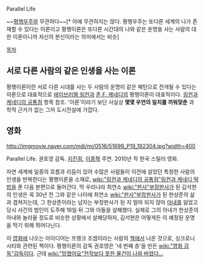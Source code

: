 Parallel Life

~~[[평행우주]]와 무관하다~~[* 아예 무관하지는 않다. 평행우주는 또다른 세계의 나가 존재할 수 있다는 이론이고 평행이론은 또다른 시간대의 나와 같은 운명을 사는 사람의 대한 이론이니까 자신의 분신이라는 의미에서는 비슷]

[[목차]]
== 서로 다른 사람의 같은 인생을 사는 이론 ==
평행이론이란 서로 다른 시대를 사는 두 사람의 운명이 같은 패턴으로 전개될 수 있다는 이론으로 대표적으로 [[에이브러햄 링컨]]과 [[존 F. 케네디]]의 평행이론이 대표적이다. [[링컨과 케네디의 공통점]] 항목 참조. '이론'이라기 보단 사실상 '''몇몇 우연의 일치를 끼워맞춘''' 과학적 근거가 없는 그저 도시전설에 가깝다.

== 영화 ==
http://imgmovie.naver.com/mdi/mi/0516/51699_P19_192304.jpg?width=400

Parallel Life. 권호영 감독. [[지진희]], [[이종혁]] 주연. 2010년 작 한국 스릴러 영화.

자연 세계에 일종의 흐름과 리듬이 있어 수많은 사람들이 이전에 살았던 특정한 사람의 인생을 반복한다는 평행이론을 소재로, [[wiki:"링컨과 케네디의 공통점"링컨과 케네디 떡밥]]을 푼 다음 본편으로 들어간다. 막 우리나라 최연소 [[wiki:"판사"부장판사]]가 된 김석현의 인생은 꼭 30년 전 그와 같은 나이에 최연소 [[wiki:"판사"부장판사]]가 된 한상준의 삶과 겹쳐지는데, 그 한상준이라는 남자는 부장판사가 된 지 얼마 되지 않아 [[아내]]를 잃었고 당시 사건의 범인이 도주해 16일 뒤 그와 아들을 살해했다. 실제로 그의 아내가 한상준의 아내와 놀라울 정도로 비슷한 상황에서 살해당하자, 김석현은 어떻게든 이 예정된 운명을 막기 위해 뛰어다닌다.

이 [[영화]]에 나오는 아이디어는 프랭크 조셉이라는 사람의 [[책]]에서 나온 것으로, 싱크로니시티와 관련된 책이다. 평행이론의 감독 권호영은 '네 번째 층'을 만든 [[wiki:"영화 감독"감독]]이다. 근데 [[wiki:"망했어요"전작보다 못한 물건이 나와 버렸다...]]
